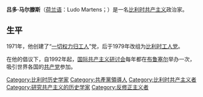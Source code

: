 '''吕多·马尔滕斯'''（[[荷兰语|荷兰语]]：Ludo Martens；{{bd|1946年|3月12日|2011年|6月5日}}）是一名[[比利时|比利时]][[共产主义|共产主义]]政治家。

==生平==
1971年，他创建了“[[一切权力归工人|一切权力归工人]]”党，后于1979年改组为[[比利时工人党|比利时工人党]]。

在他的倡议下，自1992年起，[[国际共产主义研讨会|国际共产主义研讨会]]每年都在[[布鲁塞尔|布鲁塞尔]]举办一次，吸引世界各国的[[共产党|共产党]]参加。

{{Authority control}}
{{DEFAULTSORT:Martens, Ludo}}
[[Category:比利时历史学家|Category:比利时历史学家]]
[[Category:共產黨領導人|Category:共產黨領導人]]
[[Category:比利时共产主义者|Category:比利时共产主义者]]
[[Category:研究共产主义的历史学家|Category:研究共产主义的历史学家]]
[[Category:反修正主义者|Category:反修正主义者]]